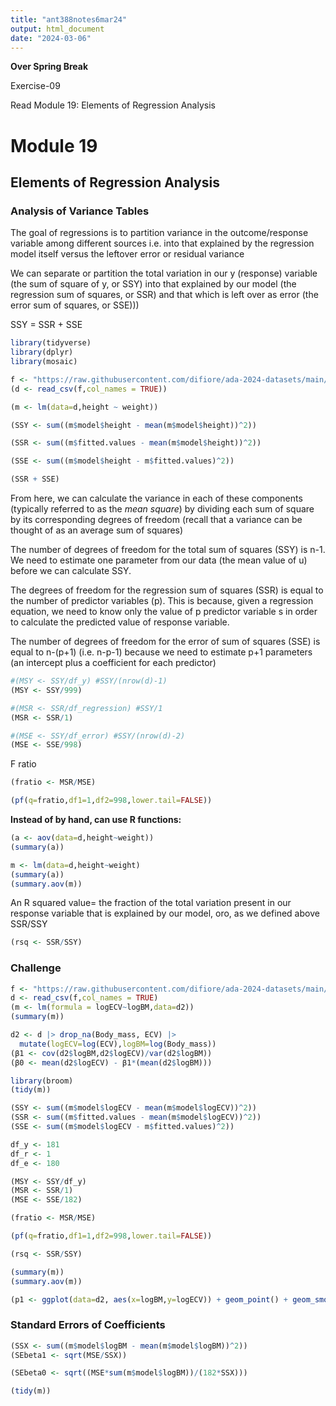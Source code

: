 ```yaml
---
title: "ant388notes6mar24"
output: html_document
date: "2024-03-06"
---
```


**Over Spring Break**

Exercise-09

Read Module 19: Elements of Regression Analysis


# Module 19

## Elements of Regression Analysis

### Analysis of Variance Tables

The goal of regressions is to partition variance in the outcome/response variable among different sources i.e. into that explained by the regression model itself versus the leftover error or residual variance

We can separate or partition the total variation in our y (response) variable (the sum of square of y, or SSY) into that explained by our model (the regression sum of squares, or SSR) and that which is left over as error (the error sum of squares, or SSE)))

SSY = SSR + SSE

```r
library(tidyverse)
library(dplyr)
library(mosaic)
```


```r
f <- "https://raw.githubusercontent.com/difiore/ada-2024-datasets/main/zombies.csv"
(d <- read_csv(f,col_names = TRUE))
```

```r
(m <- lm(data=d,height ~ weight))
```

```r
(SSY <- sum((m$model$height - mean(m$model$height))^2))
```

```r
(SSR <- sum((m$fitted.values - mean(m$model$height))^2))
```

```r
(SSE <- sum((m$model$height - m$fitted.values)^2))
```

```r
(SSR + SSE)
```

From here, we can calculate the variance in each of these components (typically referred to as the *mean square*) by dividing each sum of square by its corresponding degrees of freedom (recall that a variance can be thought of as an average sum of squares)

The number of degrees of freedom for the total sum of squares (SSY) is n-1. We need to estimate one parameter from our data (the mean value of u) before we can calculate SSY.

The degrees of freedom for the regression sum of squares (SSR) is equal to the number of predictor variables (p). This is because, given a regression equation, we need to know only the value of p predictor variable s in order to calculate the predicted value of response variable.

The number of degrees of freedom for the error of sum of squares (SSE) is equal to n-(p+1) (i.e. n-p-1) because we need to estimate p+1 parameters (an intercept plus a coefficient for each predictor) 

```r
#(MSY <- SSY/df_y) #SSY/(nrow(d)-1)
(MSY <- SSY/999)
```

```r
#(MSR <- SSR/df_regression) #SSY/1
(MSR <- SSR/1)
```

```r
#(MSE <- SSY/df_error) #SSY/(nrow(d)-2)
(MSE <- SSE/998)
```

F ratio
```r
(fratio <- MSR/MSE)
```

```r
(pf(q=fratio,df1=1,df2=998,lower.tail=FALSE))
```

**Instead of by hand, can use R functions:**
```r
(a <- aov(data=d,height~weight))
(summary(a))
```

```r
m <- lm(data=d,height~weight)
(summary(a))
(summary.aov(m))
```

An R squared value= the fraction of the total variation present in our response variable that is explained by our model, oro, as we defined above SSR/SSY

```r
(rsq <- SSR/SSY)
```

### Challenge

```r
f <- "https://raw.githubusercontent.com/difiore/ada-2024-datasets/main/Street_et_al_2017.csv"
d <- read_csv(f,col_names = TRUE)
(m <- lm(formula = logECV~logBM,data=d2))
(summary(m))
```

```r
d2 <- d |> drop_na(Body_mass, ECV) |>
  mutate(logECV=log(ECV),logBM=log(Body_mass))
(β1 <- cov(d2$logBM,d2$logECV)/var(d2$logBM))
(β0 <- mean(d2$logECV) - β1*(mean(d2$logBM)))
```


```r
library(broom)
(tidy(m))
```

```r
(SSY <- sum((m$model$logECV - mean(m$model$logECV))^2))
(SSR <- sum((m$fitted.values - mean(m$model$logECV))^2))
(SSE <- sum((m$model$logECV - m$fitted.values)^2))
```
```r
df_y <- 181
df_r <- 1
df_e <- 180

(MSY <- SSY/df_y)
(MSR <- SSR/1)
(MSE <- SSE/182)
```

```r
(fratio <- MSR/MSE)
```

```r
(pf(q=fratio,df1=1,df2=998,lower.tail=FALSE))
```

```r
(rsq <- SSR/SSY)
```

```r
(summary(m))
(summary.aov(m))
```

```r
(p1 <- ggplot(data=d2, aes(x=logBM,y=logECV)) + geom_point() + geom_smooth(method = "lm"))
```

### Standard Errors of Coefficients

```r
(SSX <- sum((m$model$logBM - mean(m$model$logBM))^2))
(SEbeta1 <- sqrt(MSE/SSX))
```

```r
(SEbeta0 <- sqrt((MSE*sum(m$model$logBM))/(182*SSX)))
```

```r
(tidy(m))
```

